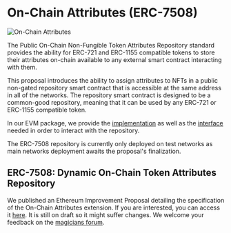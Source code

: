 
# On-Chain Attributes (ERC-7508)

<Image src="/images/modules/6-Attributes.png" alt="On-Chain Attributes" width={500} height={500} />

The Public On-Chain Non-Fungible Token Attributes Repository standard provides the ability for ERC-721 and ERC-1155 compatible tokens to store their attributes on-chain available to any external smart contract interacting with them.

This proposal introduces the ability to assign attributes to NFTs in a public non-gated repository smart contract that is accessible at the same address in all of the networks. The repository smart contract is designed to be a common-good repository, meaning that it can be used by any ERC-721 or ERC-1155 compatible token.

In our EVM package, we provide the [implementation](/evm-package/core/modular/tokenAttributes/RMRKTokenAttributesRepository.md) as well as the [interface](/evm-package/core/modular/tokenAttributes/IERC7508.md) needed in order to interact with the repository.

The ERC-7508 repository is currently only deployed on test networks as main networks deployment awaits the proposal's finalization.

## ERC-7508: Dynamic On-Chain Token Attributes Repository

We published an Ethereum Improvement Proposal detailing the specification of the On-Chain Attributes extension. If you are interested, you can access it [here](https://eips.ethereum.org/EIPS/eip-7508). It is still on draft so it might suffer changes. We welcome your feedback on the [magicians forum](https://ethereum-magicians.org/t/dynamic-on-chain-token-attributes-repository/15667).

